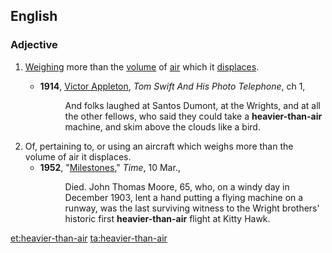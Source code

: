 ==English==

===Adjective===
{{en-adj|head=[[heavier]]-[[than]]-[[air]]|-}}

# {{context|of an [[aircraft]]}} [[weigh|Weighing]] more than the [[volume]] of [[air]] which it [[displace]]s.
#* '''1914''', [[w:Victor_Appleton|Victor Appleton]], ''Tom Swift And His Photo Telephone'', ch 1,
#*: And folks laughed at Santos Dumont, at the Wrights, and at all the other fellows, who said they could take a '''heavier-than-air''' machine, and skim above the clouds like a bird.
# Of, pertaining to, or using an aircraft which weighs more than the volume of air it displaces.
#* '''1952''', "[http://www.time.com/time/magazine/article/0,9171,822264,00.html Milestones]," ''Time'', 10 Mar.,
#*: Died. John Thomas Moore, 65, who, on a windy day in December 1903, lent a hand putting a flying machine on a runway, was the last surviving witness to the Wright brothers' historic first '''heavier-than-air''' flight at Kitty Hawk.

[[et:heavier-than-air]]
[[ta:heavier-than-air]]